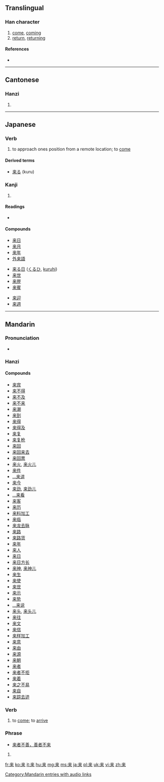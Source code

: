 {{also|來}}
==Translingual==

===Han character===
{{Han char|rn=75|rad=木|as=03|sn=7|four=|canj=木廿 (DT)|ids=⿻[[未]][[丷]]}}

# [[come]], [[coming]]
# [[return]], [[returning]]

====References====
* {{Han ref|kx=0513.011|dkj=14489|hdz=10021.090|uh=6765|ud=26469}}

----

==Cantonese==

===Hanzi===
{{yue-hanzi|jyut=|y=loi4|tra=來}}

# {{defn|Cantonese|sort=木03}}

----

==Japanese==

===Verb===
{{ja-verb|k|type=3|hira=く|rom=ku}}

# to approach ones position from a remote location; to [[come]]

====Derived terms====
* [[来る]] (kuru)

===Kanji===
{{ja-kanji|grade=2|rs=木03}}

# {{defn|Japanese|sort=木03}}

====Readings====
* {{ja-readings|on=らい (rai)|kun=[[くる]] (kuru), [[きたる]] (kitaru)}}

====Compounds====
{{top3}}
* [[来日]]
* [[来月]]
* [[来年]]
* [[外来語]]
{{mid3}}
* [[来る日]] ([[くるひ]], [[kuruhi]])
* [[来世]]
* [[来歴]]
* [[来賓]]
{{mid3}}
* [[来迎]]
* [[来週]]
{{bottom}}

----

==Mandarin==

===Pronunciation===
* {{audio|zh-lái.ogg|audio}}

===Hanzi===
{{cmn-hanzi|tra=來|pin=[[lái]] ([[lai2]])|wg=lai<sup>2</sup>}}

====Compounds====
* [[来宾]]
* [[来不得]]
* [[来不及]]
* [[来不来]]
* [[来潮]]
* [[来到]]
* [[来得]]
* [[来得及]]
* [[来复]]
* [[来复枪]]
* [[来回]]
* [[来回来去]]
* [[来回票]]
* [[来火]], [[来火儿]]
* [[来件]]
* [[…来讲]]
* [[来今]]
* [[来劲]], [[来劲儿]]
* [[…来看]]
* [[来客]]
* [[来历]]
* [[来料加工]]
* [[来临]]
* [[来龙去脉]]
* [[来路]]
* [[来路货]]
* [[来年]]
* [[来人]]
* [[来日]]
* [[来日方长]]
* [[来神]], [[来神儿]]
* [[来生]]
* [[来使]]
* [[来世]]
* [[来示]]
* [[来势]]
* [[…来说]]
* [[来头]], [[来头儿]]
* [[来往]]
* [[来文]]
* [[来信]]
* [[来样加工]]
* [[来意]]
* [[来由]]
* [[来源]]
* [[来朝]]
* [[来者]]
* [[来者不拒]]
* [[来着]]
* [[来之不易]]
* [[来自]]
* [[来踪去迹]]

===Verb===
{{cmn-verb|s|pin=lái|pint=lai2|tra=來|rs=木03}}

# to [[come]]; to [[arrive]]

===Phrase===
* [[来者不善，善者不来]]

# {{defn|Mandarin|sort=木03}}

[[Category:Mandarin entries with audio links]]

[[fr:来]]
[[ko:来]]
[[it:来]]
[[hu:来]]
[[mg:来]]
[[ms:来]]
[[ja:来]]
[[pl:来]]
[[uk:来]]
[[vi:来]]
[[zh:来]]
